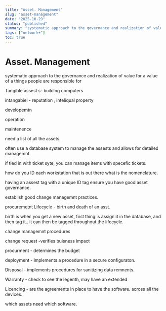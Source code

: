 ```yaml
---
title: "Asset. Management"
slug: "asset-management"
date: "2025-10-29"
status: "published"
summary: "systematic approach to the governance and realization of value for a value of a things people are responsible for"
tags: ["network+"]
toc: true
---
```


# Asset. Management

systematic approach to the governance and realization of value for a value of a things people are responsible for 

Tangible assest s- building computers 

intangabiel - reputation , inteliqual property 

developemtn 

operation 

maintenence 

need a list of all the assets. 

often use a database system to manage the assests and allows for detailed managemnt. 

if tied in with ticket syte, you can manage items with specefic tickets. 

how do you ID each workstation that is out there what is the nomenclature. 

having an assest tag with a unique ID tag ensure you have good asset governance. 

establish good change managemnt practices. 

procuremetnt Lifecycle - birth and death of an asst. 

birth is when you get a new asset, first thing is assign it in the database, and then tag it.. it can then be tagged throughout the lifecycle. 

change managemnt procedures 

change request -verifies buisness impact 

procurment - determines the budget 

deployment - implements a procedure in a secure configuraton. 

Disposal - implements procedures for sanitizing data remnents. 

Warranty - check to see the legenth, may have an extended 

Licencing - are the agreements in place to have the software. across all the devices. 

which assets need which software.